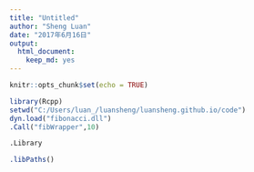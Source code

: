 ```yaml
---
title: "Untitled"
author: "Sheng Luan"
date: "2017年6月16日"
output: 
  html_document: 
    keep_md: yes
---
```


```r
knitr::opts_chunk$set(echo = TRUE)
```

```r
library(Rcpp)
setwd("C:/Users/luan_/luansheng/luansheng.github.io/code")
dyn.load("fibonacci.dll")
.Call("fibWrapper",10)
```

```r
.Library
```
```r
.libPaths()
```

